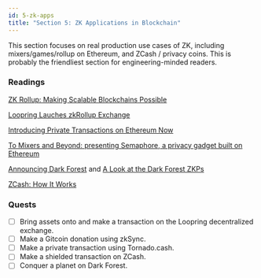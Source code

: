 ```yaml
---
id: 5-zk-apps
title: "Section 5: ZK Applications in Blockchain"
---
```



<Author name="gubsheep" url="https://twitter.com/gubsheep" />

This section focuses on real production use cases of ZK, including mixers/games/rollup on Ethereum, and ZCash / privacy coins. This is probably the friendliest section for engineering-minded readers.

### Readings

[ZK Rollup: Making Scalable Blockchains Possible](https://medium.com/ppio/zk-rollup-making-scalable-blockchains-possible-7308b695d929#:~:text=The%20essence%20of%20a%20ZK,the%20off%2Dchain%20state%20transition.)

[Loopring Lauches zkRollup Exchange](https://medium.com/loopring-protocol/loopring-launches-zkrollup-exchange-loopring-io-d6a85beeed21)

[Introducing Private Transactions on Ethereum Now](https://tornado-cash.medium.com/introducing-private-transactions-on-ethereum-now-69fb059a14a1)

[To Mixers and Beyond: presenting Semaphore, a privacy gadget built on Ethereum](https://medium.com/coinmonks/to-mixers-and-beyond-presenting-semaphore-a-privacy-gadget-built-on-ethereum-4c8b00857c9b)

[Announcing Dark Forest](https://blog.zkga.me/announcing-darkforest) and [A Look at the Dark Forest ZKPs](https://blog.zkga.me/df-init-circuit)

[ZCash: How It Works](https://z.cash/technology/)

### Quests

- [ ] Bring assets onto and make a transaction on the Loopring decentralized exchange.
- [ ] Make a Gitcoin donation using zkSync.
- [ ] Make a private transaction using Tornado.cash.
- [ ] Make a shielded transaction on ZCash.
- [ ] Conquer a planet on Dark Forest.
